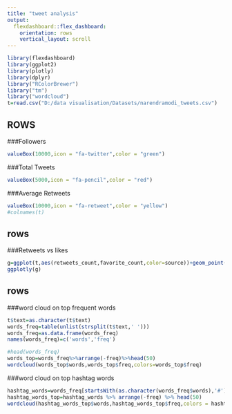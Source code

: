 ---
title: "tweet analysis"
output: 
  flexdashboard::flex_dashboard:
    orientation: rows
    vertical_layout: scroll
---

```{r setup, include=FALSE}
library(flexdashboard)
library(ggplot2)
library(plotly)
library(dplyr)
library("RColorBrewer")
library("tm")
library("wordcloud")
t=read.csv("D:/data visualisation/Datasets/narendramodi_tweets.csv")
```
ROWS
-------------
###Followers
```{r}
valueBox(10000,icon = "fa-twitter",color = "green")

```

###Total Tweets
```{r}
valueBox(5000,icon = "fa-pencil",color = "red")
```

###Average Retweets
```{r}
valueBox(10000,icon = "fa-retweet",color = "yellow")
#colnames(t)
```

rows
-------------
###Retweets vs likes
```{r}
g=ggplot(t,aes(retweets_count,favorite_count,color=source))+geom_point()
ggplotly(g)
```


rows
-------------
###word cloud on top frequent words
```{r}
t$text=as.character(t$text)
words_freq=table(unlist(strsplit(t$text,' ')))
words_freq=as.data.frame(words_freq)
names(words_freq)=c('words','freq')

#head(words_freq)
words_top=words_freq%>%arrange(-freq)%>%head(50)
wordcloud(words_top$words,words_top$freq,colors=words_top$freq)
```

###word cloud on top hashtag words
```{r}
hashtag_words=words_freq[startsWith(as.character(words_freq$words),'#'),]
hashtag_words_top=hashtag_words %>% arrange(-freq) %>% head(50)
wordcloud(hashtag_words_top$words,hashtag_words_top$freq,colors = hashtag_words_top$freq)
```



